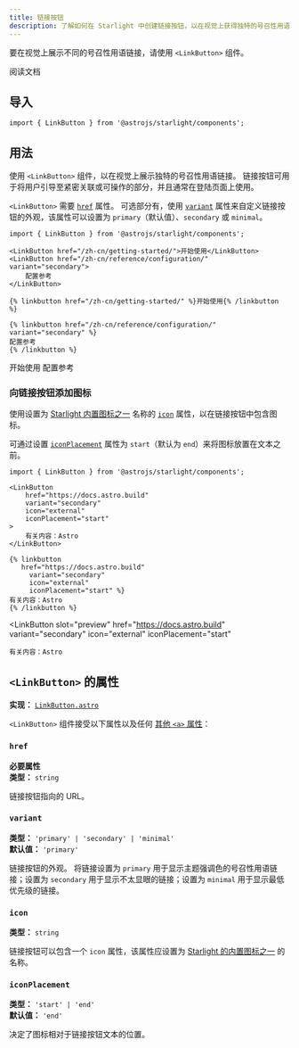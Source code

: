 ```yaml
---
title: 链接按钮
description: 了解如何在 Starlight 中创建链接按钮，以在视觉上获得独特的号召性用语链接。
---
```



要在视觉上展示不同的号召性用语链接，请使用 `<LinkBut​​ton>` 组件。


<Preview>

<LinkButton slot="preview" href="/zh-cn/getting-started/">
	阅读文档
</LinkButton>

</Preview>

## 导入

```tsx
import { LinkButton } from '@astrojs/starlight/components';
```

## 用法

使用 `<LinkBut​​ton>` 组件，以在视觉上展示独特的号召性用语链接。
链接按钮可用于将用户引导至紧密关联或可操作的部分，并且通常在登陆页面上使用。

`<LinkButton>` 需要 [`href`](#href) 属性。
可选部分有，使用 [`variant`](#variant) 属性来自定义链接按钮的外观，该属性可以设置为 `primary`（默认值）、`secondary` 或 `minimal`。

<Preview>

```mdx
import { LinkButton } from '@astrojs/starlight/components';

<LinkButton href="/zh-cn/getting-started/">开始使用</LinkButton>
<LinkButton href="/zh-cn/reference/configuration/" variant="secondary">
	配置参考
</LinkButton>
```

<Fragment slot="markdoc">

```markdoc
{% linkbutton href="/zh-cn/getting-started/" %}开始使用{% /linkbutton %}

{% linkbutton href="/zh-cn/reference/configuration/" variant="secondary" %}
配置参考
{% /linkbutton %}
```

</Fragment>

<Fragment slot="preview">
	<LinkButton href="/zh-cn/getting-started/">开始使用</LinkButton>
	<LinkButton href="/zh-cn/reference/configuration/" variant="secondary">
		配置参考
	</LinkButton>
</Fragment>

</Preview>

### 向链接按钮添加图标

使用设置为 [Starlight 内置图标之一](/zh-cn/reference/icons/#所有图标) 名称的 [`icon`](#icon) 属性，以在链接按钮中包含图标。

可通过设置 [`iconPlacement`](#iconplacement) 属性为 `start`（默认为 `end`）来将图标放置在文本之前。

<Preview>

```mdx {6-7}
import { LinkButton } from '@astrojs/starlight/components';

<LinkButton
	href="https://docs.astro.build"
	variant="secondary"
	icon="external"
	iconPlacement="start"
>
	有关内容：Astro
</LinkButton>
```

<Fragment slot="markdoc">

```markdoc {4-5}
{% linkbutton
   href="https://docs.astro.build"
	 variant="secondary"
	 icon="external"
	 iconPlacement="start" %}
有关内容：Astro
{% /linkbutton %}
```

</Fragment>

<LinkButton
	slot="preview"
	href="https://docs.astro.build"
	variant="secondary"
	icon="external"
	iconPlacement="start"
>
	有关内容：Astro
</LinkButton>

</Preview>

## `<LinkButton>` 的属性

**实现：** [`LinkButton.astro`](https://github.com/withastro/starlight/blob/main/packages/starlight/user-components/LinkButton.astro)

`<LinkBut​​ton>` 组件接受以下属性以及任何 [其他 `<a>` 属性](https://developer.mozilla.org/zh-CN/docs/Web/HTML/Element/a)：

### `href`

**必要属性**  
**类型：** `string`

链接按钮指向的 URL。

### `variant`

**类型：** `'primary' | 'secondary' | 'minimal'`  
**默认值：** `'primary'`

链接按钮的外观。
将链接设置为 `primary` 用于显示主题强调色的号召性用语链接；设置为 `secondary` 用于显示不太显眼的链接；设置为 `minimal` 用于显示最低优先级的链接。

### `icon`

**类型：** `string`

链接按钮可以包含一个 `icon` 属性，该属性应设置为 [Starlight 的内置图标之一](/zh-cn/reference/icons/#所有图标) 的名称。

### `iconPlacement`

**类型：** `'start' | 'end'`  
**默认值：** `'end'`

决定了图标相对于链接按钮文本的位置。
